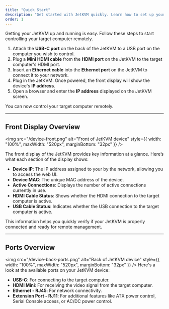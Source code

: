 ```yaml
---
title: "Quick Start"
description: "Get started with JetKVM quickly. Learn how to set up your device, understand the front display information, and familiarize yourself with the available ports for remote computer control."
order: 1
---
```


Getting your JetKVM up and running is easy. Follow these steps to start controlling your target computer remotely.

1. Attach the **USB-C port** on the back of the JetKVM to a USB port on the computer you wish to control.
2. Plug a **Mini HDMI cable** from the **HDMI port** on the JetKVM to the target computer's HDMI port.
3. Insert an **Ethernet cable** into the **Ethernet port** on the JetKVM to connect it to your network.
4. Plug in the JetKVM. Once powered, the front display will show the device's **IP address**.
5. Open a browser and enter the **IP address** displayed on the JetKVM screen.

You can now control your target computer remotely.

---

## Front Display Overview

<img
  src="/device-front.png"
  alt="Front of JetKVM device"
  style={{ width: "100%", maxWidth: "520px", marginBottom: "32px" }}
/>

The front display of the JetKVM provides key information at a glance. Here’s what each section of the display shows:

- **Device IP**: The IP address assigned to your by the network, allowing you to access the web UI.
- **Device MAC**: The unique MAC address of the device.
- **Active Connections**: Displays the number of active connections currently in use.
- **HDMI Cable Status**: Shows whether the HDMI connection to the target computer is active.
- **USB Cable Status**: Indicates whether the USB connection to the target computer is active.

This information helps you quickly verify if your JetKVM is properly connected and ready for remote management.

---

## Ports Overview

<img
  src="/device-back-ports.png"
  alt="Back of JetKVM device"
  style={{ width: "100%", maxWidth: "520px", marginBottom: "32px" }}
/>
Here's a look at the available ports on your JetKVM device:

- **USB-C**: For connecting to the target computer.
- **HDMI Mini**: For receiving the video signal from the target computer.
- **Ethernet - RJ45**: For network connectivity.
- **Extension Port - RJ11**: For additional features like ATX power control, Serial Console access, or AC/DC power control.
